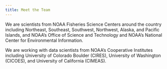 ```yaml
---
title: Meet the Team
---
```


We are scientists from NOAA Fisheries Science Centers around the country including Northeast, Southeast, Southwest, Northwest, Alaska, and Pacific Islands, and NOAA's Office of Science and Technology and NOAA's National Center for Environmental Information. 

We are working with data scientists from NOAA's Cooperative Institutes including University of Colorado Boulder (CIRES), University of Washington (CICOES), and University of California (CIMEAS).
